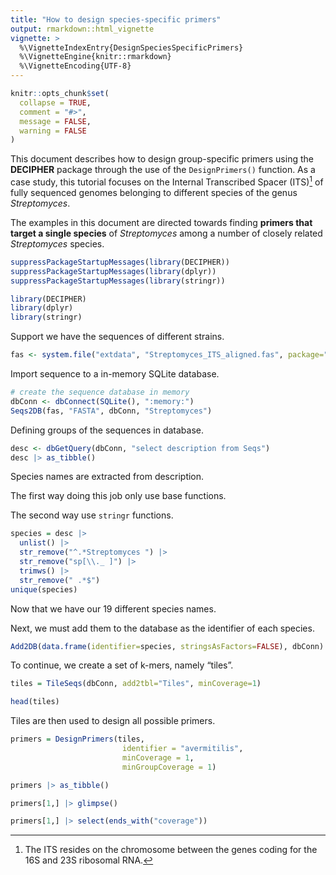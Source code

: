 ```yaml
---
title: "How to design species-specific primers"
output: rmarkdown::html_vignette
vignette: >
  %\VignetteIndexEntry{DesignSpeciesSpecificPrimers}
  %\VignetteEngine{knitr::rmarkdown}
  %\VignetteEncoding{UTF-8}
---
```


```r
knitr::opts_chunk$set(
  collapse = TRUE,
  comment = "#>",
  message = FALSE,
  warning = FALSE
)
```


This document describes how to design group-specific primers using the **DECIPHER** package through the use of the `DesignPrimers()` function. As a case study, this tutorial focuses on the Internal Transcribed Spacer (ITS)[^ITS] of fully sequenced genomes belonging to different species of the genus *Streptomyces*. 

[^ITS]: The ITS resides on the chromosome between the genes coding for the 16S and 23S ribosomal RNA. 

The examples in this document are directed towards finding **primers that target a single species** of *Streptomyces* among a number of closely related *Streptomyces* species.

```r
suppressPackageStartupMessages(library(DECIPHER))
suppressPackageStartupMessages(library(dplyr))
suppressPackageStartupMessages(library(stringr))
```

```r
library(DECIPHER)
library(dplyr)
library(stringr)
```

Support we have the sequences of different strains.

```r
fas <- system.file("extdata", "Streptomyces_ITS_aligned.fas", package="DECIPHER")
```

Import sequence to a in-memory SQLite database.

```r
# create the sequence database in memory
dbConn <- dbConnect(SQLite(), ":memory:")
Seqs2DB(fas, "FASTA", dbConn, "Streptomyces")
```

Defining groups of the sequences in database.

```r
desc <- dbGetQuery(dbConn, "select description from Seqs")
desc |> as_tibble()
```

Species names are extracted from description.

The first way doing this job only use base functions.

The second way use `stringr` functions.

```r
species = desc |> 
  unlist() |> 
  str_remove("^.*Streptomyces ") |> 
  str_remove("sp[\\._ ]") |> 
  trimws() |> 
  str_remove(" .*$")
unique(species)
```

Now that we have our 19 different species names.

Next, we must add them to the database as the identifier of each species.

```r
Add2DB(data.frame(identifier=species, stringsAsFactors=FALSE), dbConn)
```

To continue, we create a set of k-mers, namely "tiles".

```r
tiles = TileSeqs(dbConn, add2tbl="Tiles", minCoverage=1)
```

```r
head(tiles)
```

Tiles are then used to design all possible primers.

```r
primers = DesignPrimers(tiles, 
                         identifier = "avermitilis",
                         minCoverage = 1, 
                         minGroupCoverage = 1)
```


```r
primers |> as_tibble()
```
```r
primers[1,] |> glimpse()
```

```r
primers[1,] |> select(ends_with("coverage"))
```

